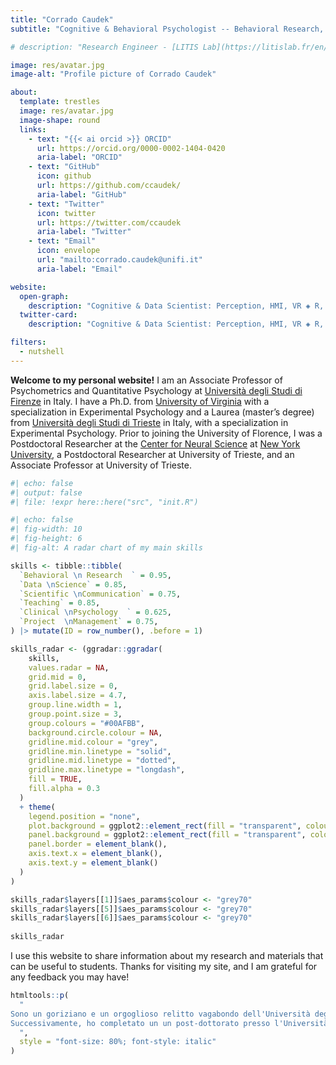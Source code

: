 ```yaml
---
title: "Corrado Caudek"
subtitle: "Cognitive & Behavioral Psychologist -- Behavioral Research, Data Science,   and Computational Models of the Mind."

# description: "Research Engineer - [LITIS Lab](https://litislab.fr/en/litis)"

image: res/avatar.jpg
image-alt: "Profile picture of Corrado Caudek"

about:
  template: trestles
  image: res/avatar.jpg
  image-shape: round
  links:
    - text: "{{< ai orcid >}} ORCID"
      url: https://orcid.org/0000-0002-1404-0420
      aria-label: "ORCID"
    - text: "GitHub"
      icon: github
      url: https://github.com/ccaudek/
      aria-label: "GitHub"
    - text: "Twitter"
      icon: twitter
      url: https://twitter.com/ccaudek
      aria-label: "Twitter"
    - text: "Email"
      icon: envelope
      url: "mailto:corrado.caudek@unifi.it"
      aria-label: "Email"

website:
  open-graph:
    description: "Cognitive & Data Scientist: Perception, HMI, VR ◈ R, Stats, Bayes"
  twitter-card:
    description: "Cognitive & Data Scientist: Perception, HMI, VR ◈ R, Stats, Bayes"

filters:
  - nutshell
---
```


::: {.column-page}

**Welcome to my personal website!** I am an Associate Professor of Psychometrics and Quantitative Psychology at [Università degli Studi di Firenze](https://www.unifi.it) in Italy. I have a Ph.D. from [University of Virginia](https://www.virginia.edu) with a specialization in Experimental Psychology and a Laurea (master's degree) from [Università degli Studi di Trieste](https://www.units.it) in Italy, with a specialization in Experimental Psychology. Prior to joining the University of Florence, I was a Postdoctoral Researcher at the [Center for Neural Science](https://as.nyu.edu/cns.html) at [New York University](http://www.nyu.edu), a Postdoctoral Researcher at University of Trieste, and an Associate Professor at University of Trieste.

```r
#| echo: false
#| output: false
#| file: !expr here::here("src", "init.R")
```

```r
#| echo: false
#| fig-width: 10
#| fig-height: 6
#| fig-alt: A radar chart of my main skills

skills <- tibble::tibble(
  `Behavioral \n Research  ` = 0.95,
  `Data \nScience` = 0.85,
  `Scientific \nCommunication` = 0.75,
  `Teaching` = 0.85,
  `Clinical \nPsychology  ` = 0.625,
  `Project  \nManagement` = 0.75,
) |> mutate(ID = row_number(), .before = 1)

skills_radar <- (ggradar::ggradar(
    skills,
    values.radar = NA,
    grid.mid = 0,
    grid.label.size = 0,
    axis.label.size = 4.7,
    group.line.width = 1,
    group.point.size = 3,
    group.colours = "#00AFBB",
    background.circle.colour = NA,
    gridline.mid.colour = "grey",
    gridline.min.linetype = "solid",
    gridline.mid.linetype = "dotted",
    gridline.max.linetype = "longdash",
    fill = TRUE,
    fill.alpha = 0.3
  ) 
  + theme(
    legend.position = "none",
    plot.background = ggplot2::element_rect(fill = "transparent", colour = NA),
    panel.background = ggplot2::element_rect(fill = "transparent", colour = NA),
    panel.border = element_blank(),
    axis.text.x = element_blank(),
    axis.text.y = element_blank()
  )
)

skills_radar$layers[[1]]$aes_params$colour <- "grey70"
skills_radar$layers[[5]]$aes_params$colour <- "grey70"
skills_radar$layers[[6]]$aes_params$colour <- "grey70"
  
skills_radar
```

I use this website to share information about my research and materials that can be useful to students. Thanks for visiting my site, and I am grateful for any feedback you may have!

```r
htmltools::p(
  "
Sono un goriziano e un orgoglioso relitto vagabondo dell'Università degli Studi di Trieste. Ho conseguito il dottorato di ricerca in psicologia sperimentale  presso la University of Virginia, a Charlottesville, nel 1993.
Successivamente, ho completato un un post-dottorato presso l'Università degli Studi di Trieste e un post-dottorato presso il Center for Neural Science della New York University. Ho lavorato per diversi anni all'Università degli Studi di Trieste e attualmente sono professore associato all'Università degli Studi di Firenze, dipartimento NEUROFARBA, sezione di Psicologia.
  ",
  style = "font-size: 80%; font-style: italic"
)
```

:::